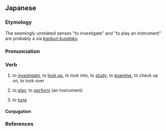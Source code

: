 ==Japanese==
{{ja-kanjitab|しら|yomi=k}}

===Etymology===
The seemingly unrelated senses "to investigate" and "to play an instrument" are probably a {{semantic loan|ja|ltc|-|nocap=1}} {{ltc-l|調|id=3}} via ''[[kanbun kundoku]]''.

===Pronunciation===
{{ja-pron|しらべる|acc=3|acc_ref=DJR}}
{{ja-ojad}}

===Verb===
{{ja-verb|しらべる|tr=trans|type=2}}

# to [[investigate]], to [[look up]], to look into, to [[study]], to [[examine]], to check up on, to look over
#: {{ja-usex|[[インターネット]]で'''調べる'''|インターネット で '''しらべる'''|to '''investigate''' using the internet}}
#: {{ja-usex|犯%人を'''調べる'''|はん%にん を '''しらべる'''|to '''inquest''' the criminal}}
#: {{ja-usex|辞%書で'''調べる'''|じ%しょ で '''しらべる'''|to '''look up''' in a dictionary}}
# {{lb|ja|music}} to [[play]], to [[perform]] (an instrument)
# {{lb|ja|music}} to [[tune]]

====Conjugation====
{{ja-ichi|しらべ}}
{{ja-conj-bungo|しら|2d-b}}

===References===
<references/>